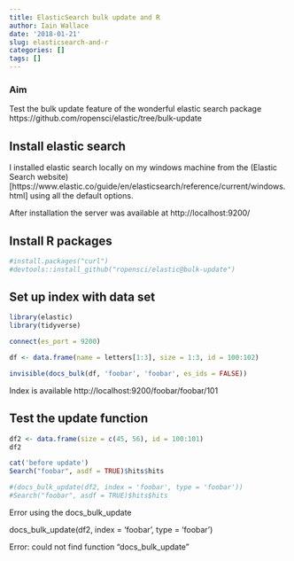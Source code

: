 ```yaml
---
title: ElasticSearch bulk update and R
author: Iain Wallace
date: '2018-01-21'
slug: elasticsearch-and-r
categories: []
tags: []
---
```


### Aim

Test the bulk update feature of the wonderful elastic search package
https://github.com/ropensci/elastic/tree/bulk-update


## Install elastic search
I installed elastic search locally on my windows machine from the (Elastic Search website)[https://www.elastic.co/guide/en/elasticsearch/reference/current/windows.html] using all the default options.

After installation the server was available at http://localhost:9200/

## Install R packages
```r
#install.packages("curl")
#devtools::install_github("ropensci/elastic@bulk-update")
```


## Set up index with data set

```r
library(elastic)
library(tidyverse)

connect(es_port = 9200)

df <- data.frame(name = letters[1:3], size = 1:3, id = 100:102)

invisible(docs_bulk(df, 'foobar', 'foobar', es_ids = FALSE))


```

Index is available http://localhost:9200/foobar/foobar/101

## Test the update function

```r
df2 <- data.frame(size = c(45, 56), id = 100:101)
df2

cat('before update')
Search("foobar", asdf = TRUE)$hits$hits

#(docs_bulk_update(df2, index = 'foobar', type = 'foobar'))
#Search("foobar", asdf = TRUE)$hits$hits

```

Error using the docs_bulk_update

docs_bulk_update(df2, index = 'foobar', type = 'foobar')

Error: could not find function "docs_bulk_update"
